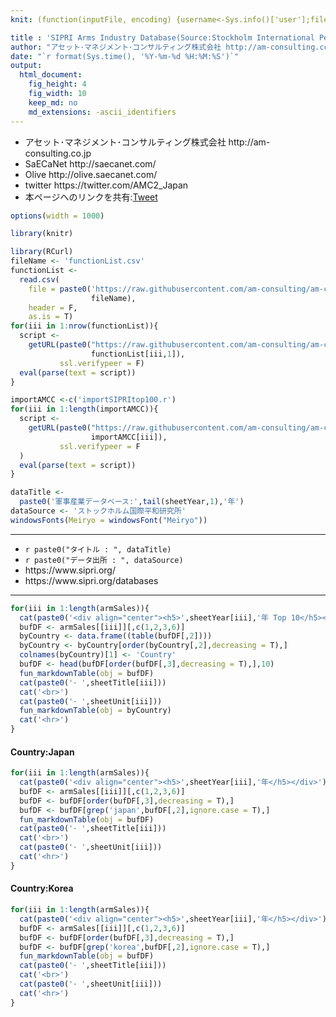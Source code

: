 ```yaml
---
knit: (function(inputFile, encoding) {username<-Sys.info()['user'];fileName<-'defaultPath.csv';pathToFile <-paste0('C:/Users/', username,'/Desktop/pathToCSV/');setwd(pathToFile);buf0<-read.csv(fileName,header = F,skip = 0,stringsAsFactor = F,check.names = F,fileEncoding = 'utf-8');timeStamp<-format(Sys.time(),'%Y%m%d%H%M%S');rmarkdown::render(inputFile, encoding = encoding, output_file = paste0('C:/Users/',username,buf0[2,1],'charts/','am-consulting.co.jp-SIPRItop100.html')) })

title : 'SIPRI Arms Industry Database(Source:Stockholm International Peace Research Institute)'
author: "アセット･マネジメント･コンサルティング株式会社 http://am-consulting.co.jp"
date: "`r format(Sys.time(), '%Y-%m-%d %H:%M:%S')`"
output: 
  html_document:
    fig_height: 4
    fig_width: 10
    keep_md: no
    md_extensions: -ascii_identifiers
---
```

<link href="http://knowledgevault.saecanet.com/components/rmarkdown-html.css" rel="stylesheet">
<script src="http://knowledgevault.saecanet.com/components/JavascriptCode.js"></script>
<style>.main-container {max-width : 1000px;}</style>

- アセット･マネジメント･コンサルティング株式会社 http://am-consulting.co.jp
- SaECaNet http://saecanet.com/
- Olive http://olive.saecanet.com/
- twitter https://twitter.com/AMC2_Japan
- 本ページへのリンクを共有:<a href="https://twitter.com/share" class="twitter-share-button" data-via="AMC2_Japan" data-size="large">Tweet</a> <script>!function(d,s,id){var js,fjs=d.getElementsByTagName(s)[0],p=/^http:/.test(d.location)?'http':'https';if(!d.getElementById(id)){js=d.createElement(s);js.id=id;js.src=p+'://platform.twitter.com/widgets.js';fjs.parentNode.insertBefore(js,fjs);}}(document, 'script', 'twitter-wjs');</script>

```r
options(width = 1000)
```

```r
library(knitr)
```

```r
library(RCurl)
fileName <- 'functionList.csv'
functionList <-
  read.csv(
    file = paste0('https://raw.githubusercontent.com/am-consulting/am-consulting.github.io/master/csv/',
                  fileName),
    header = F,
    as.is = T)
for(iii in 1:nrow(functionList)){
  script <- 
    getURL(paste0("https://raw.githubusercontent.com/am-consulting/am-consulting.github.io/master/", 
                  functionList[iii,1]),
           ssl.verifypeer = F)
  eval(parse(text = script))
}
```

```r
importAMCC <-c('importSIPRItop100.r')
for(iii in 1:length(importAMCC)){
  script <-
    getURL(paste0("https://raw.githubusercontent.com/am-consulting/am-consulting.github.io/master/",
                  importAMCC[iii]),
           ssl.verifypeer = F
  )
  eval(parse(text = script))
}
```

```r
dataTitle <- 
  paste0('軍事産業データベース:',tail(sheetYear,1),'年')
dataSource <- 'ストックホルム国際平和研究所'
windowsFonts(Meiryo = windowsFont("Meiryo"))
```

***

- `r paste0("タイトル : ", dataTitle)`
- `r paste0("データ出所 : ", dataSource)`
- https://www.sipri.org/
- https://www.sipri.org/databases

***

```r
for(iii in 1:length(armSales)){
  cat(paste0('<div align="center"><h5>',sheetYear[iii],'年 Top 10</h5></div>'))
  bufDF <- armSales[[iii]][,c(1,2,3,6)]
  byCountry <- data.frame((table(bufDF[,2])))
  byCountry <- byCountry[order(byCountry[,2],decreasing = T),]
  colnames(byCountry)[1] <- 'Country'
  bufDF <- head(bufDF[order(bufDF[,3],decreasing = T),],10)
  fun_markdownTable(obj = bufDF)
  cat(paste0('･ ',sheetTitle[iii]))
  cat('<br>')
  cat(paste0('･ ',sheetUnit[iii]))
  fun_markdownTable(obj = byCountry)
  cat('<hr>')
}
```

#### Country:Japan

```r
for(iii in 1:length(armSales)){
  cat(paste0('<div align="center"><h5>',sheetYear[iii],'年</h5></div>'))
  bufDF <- armSales[[iii]][,c(1,2,3,6)]
  bufDF <- bufDF[order(bufDF[,3],decreasing = T),]
  bufDF <- bufDF[grep('japan',bufDF[,2],ignore.case = T),]
  fun_markdownTable(obj = bufDF)
  cat(paste0('･ ',sheetTitle[iii]))
  cat('<br>')
  cat(paste0('･ ',sheetUnit[iii]))
  cat('<hr>')
}
```

#### Country:Korea

```r
for(iii in 1:length(armSales)){
  cat(paste0('<div align="center"><h5>',sheetYear[iii],'年</h5></div>'))
  bufDF <- armSales[[iii]][,c(1,2,3,6)]
  bufDF <- bufDF[order(bufDF[,3],decreasing = T),]
  bufDF <- bufDF[grep('korea',bufDF[,2],ignore.case = T),]
  fun_markdownTable(obj = bufDF)
  cat(paste0('･ ',sheetTitle[iii]))
  cat('<br>')
  cat(paste0('･ ',sheetUnit[iii]))
  cat('<hr>')
}
```

<script>MakeNegative();</script>
<script>
  (function(i,s,o,g,r,a,m){i['GoogleAnalyticsObject']=r;i[r]=i[r]||function(){
  (i[r].q=i[r].q||[]).push(arguments)},i[r].l=1*new Date();a=s.createElement(o),
  m=s.getElementsByTagName(o)[0];a.async=1;a.src=g;m.parentNode.insertBefore(a,m)
  })(window,document,'script','https://www.google-analytics.com/analytics.js','ga');

  ga('create', 'UA-3077339-5', 'auto');
  ga('send', 'pageview');

</script>
